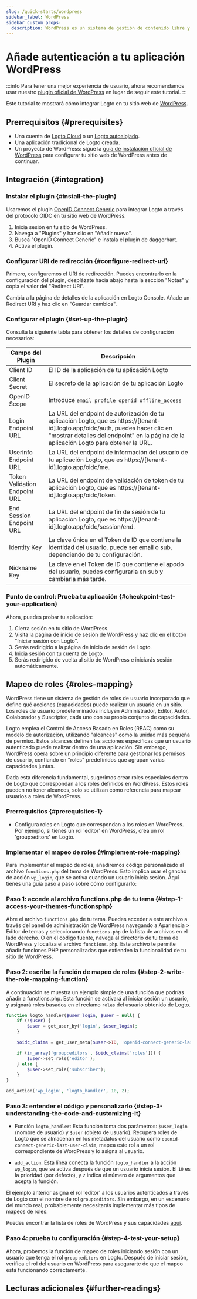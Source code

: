 ```yaml
---
slug: /quick-starts/wordpress
sidebar_label: WordPress
sidebar_custom_props:
  description: WordPress es un sistema de gestión de contenido libre y de código abierto.
---
```



# Añade autenticación a tu aplicación WordPress

:::info
Para tener una mejor experiencia de usuario, ahora recomendamos usar nuestro [plugin oficial de WordPress](../wordpress-plugin/README.mdx) en lugar de seguir este tutorial.
:::

Este tutorial te mostrará cómo integrar Logto en tu sitio web de [WordPress](https://wordpress.org).

## Prerrequisitos \{#prerequisites}

- Una cuenta de [Logto Cloud](https://cloud.logto.io) o un [Logto autoalojado](/introduction/set-up-logto-oss).
- Una aplicación tradicional de Logto creada.
- Un proyecto de WordPress: sigue la [guía de instalación oficial de WordPress](https://wordpress.org/support/article/how-to-install-wordpress/) para configurar tu sitio web de WordPress antes de continuar.

## Integración \{#integration}

### Instalar el plugin \{#install-the-plugin}

Usaremos el plugin [OpenID Connect Generic](https://wordpress.org/plugins/generic-openid-connect/) para integrar Logto a través del protocolo OIDC en tu sitio web de WordPress.

1. Inicia sesión en tu sitio de WordPress.
2. Navega a "Plugins" y haz clic en "Añadir nuevo".
3. Busca "OpenID Connect Generic" e instala el plugin de daggerhart.
4. Activa el plugin.

### Configurar URI de redirección \{#configure-redirect-uri}

Primero, configuremos el URI de redirección. Puedes encontrarlo en la configuración del plugin, desplázate hacia abajo hasta la sección "Notas" y copia el valor del "Redirect URI".

Cambia a la página de detalles de la aplicación en Logto Console. Añade un Redirect URI y haz clic en "Guardar cambios".

### Configurar el plugin \{#set-up-the-plugin}

Consulta la siguiente tabla para obtener los detalles de configuración necesarios:

| Campo del Plugin              | Descripción                                                                                                                                                                                     |
| ----------------------------- | ----------------------------------------------------------------------------------------------------------------------------------------------------------------------------------------------- |
| Client ID                     | El ID de la aplicación de tu aplicación Logto                                                                                                                                                   |
| Client Secret                 | El secreto de la aplicación de tu aplicación Logto                                                                                                                                              |
| OpenID Scope                  | Introduce `email profile openid offline_access`                                                                                                                                                 |
| Login Endpoint URL            | La URL del endpoint de autorización de tu aplicación Logto, que es https://[tenant-id].logto.app/oidc/auth, puedes hacer clic en "mostrar detalles del endpoint" en la página de la aplicación Logto para obtener la URL. |
| Userinfo Endpoint URL         | La URL del endpoint de información del usuario de tu aplicación Logto, que es https://[tenant-id].logto.app/oidc/me.                                                                            |
| Token Validation Endpoint URL | La URL del endpoint de validación de token de tu aplicación Logto, que es https://[tenant-id].logto.app/oidc/token.                                                                             |
| End Session Endpoint URL      | La URL del endpoint de fin de sesión de tu aplicación Logto, que es https://[tenant-id].logto.app/oidc/session/end.                                                                              |
| Identity Key                  | La clave única en el Token de ID que contiene la identidad del usuario, puede ser email o sub, dependiendo de tu configuración.                                                                  |
| Nickname Key                  | La clave en el Token de ID que contiene el apodo del usuario, puedes configurarla en sub y cambiarla más tarde.                                                                                  |

### Punto de control: Prueba tu aplicación \{#checkpoint-test-your-application}

Ahora, puedes probar tu aplicación:

1. Cierra sesión en tu sitio de WordPress.
2. Visita la página de inicio de sesión de WordPress y haz clic en el botón "Iniciar sesión con Logto".
3. Serás redirigido a la página de inicio de sesión de Logto.
4. Inicia sesión con tu cuenta de Logto.
5. Serás redirigido de vuelta al sitio de WordPress e iniciarás sesión automáticamente.

## Mapeo de roles \{#roles-mapping}

WordPress tiene un sistema de gestión de roles de usuario incorporado que define qué acciones (capacidades) puede realizar un usuario en un sitio. Los roles de usuario predeterminados incluyen Administrador, Editor, Autor, Colaborador y Suscriptor, cada uno con su propio conjunto de capacidades.

Logto emplea el Control de Acceso Basado en Roles (RBAC) como su modelo de autorización, utilizando "alcances" como la unidad más pequeña de permiso. Estos alcances definen las acciones específicas que un usuario autenticado puede realizar dentro de una aplicación. Sin embargo, WordPress opera sobre un principio diferente para gestionar los permisos de usuario, confiando en "roles" predefinidos que agrupan varias capacidades juntas.

Dada esta diferencia fundamental, sugerimos crear roles especiales dentro de Logto que correspondan a los roles definidos en WordPress. Estos roles pueden no tener alcances, solo se utilizan como referencia para mapear usuarios a roles de WordPress.

### Prerrequisitos \{#prerequisites-1}

- Configura roles en Logto que correspondan a los roles en WordPress. Por ejemplo, si tienes un rol 'editor' en WordPress, crea un rol 'group:editors' en Logto.

### Implementar el mapeo de roles \{#implement-role-mapping}

Para implementar el mapeo de roles, añadiremos código personalizado al archivo `functions.php` del tema de WordPress. Esto implica usar el gancho de acción `wp_login`, que se activa cuando un usuario inicia sesión. Aquí tienes una guía paso a paso sobre cómo configurarlo:

### Paso 1: accede al archivo functions.php de tu tema \{#step-1-access-your-themes-functionsphp}

Abre el archivo `functions.php` de tu tema. Puedes acceder a este archivo a través del panel de administración de WordPress navegando a Apariencia > Editor de temas y seleccionando `functions.php` de la lista de archivos en el lado derecho. O en el código fuente, navega al directorio de tu tema de WordPress y localiza el archivo `functions.php`. Este archivo te permite añadir funciones PHP personalizadas que extienden la funcionalidad de tu sitio de WordPress.

### Paso 2: escribe la función de mapeo de roles \{#step-2-write-the-role-mapping-function}

A continuación se muestra un ejemplo simple de una función que podrías añadir a functions.php. Esta función se activará al iniciar sesión un usuario, y asignará roles basados en el reclamo `roles` del usuario obtenido de Logto.

```php
function logto_handler($user_login, $user = null) {
	if (!$user) {
		$user = get_user_by('login', $user_login);
	}

	$oidc_claims = get_user_meta($user->ID, 'openid-connect-generic-last-user-claim', true);

	if (in_array('group:editors', $oidc_claims['roles'])) {
		$user->set_role('editor');
	} else {
		$user->set_role('subscriber');
	}
}

add_action('wp_login', 'logto_handler', 10, 2);
```

### Paso 3: entender el código y personalizarlo \{#step-3-understanding-the-code-and-customizing-it}

- Función `logto_handler`: Esta función toma dos parámetros: `$user_login` (nombre de usuario) y `$user` (objeto de usuario). Recupera roles de Logto que se almacenan en los metadatos del usuario como `openid-connect-generic-last-user-claim`, mapea este rol a un rol correspondiente de WordPress y lo asigna al usuario.

- `add_action`: Esta línea conecta la función `logto_handler` a la acción `wp_login`, que se activa después de que un usuario inicia sesión. El `10` es la prioridad (por defecto), y `2` indica el número de argumentos que acepta la función.

El ejemplo anterior asigna el rol 'editor' a los usuarios autenticados a través de Logto con el nombre de rol `group:editors`. Sin embargo, en un escenario del mundo real, probablemente necesitarás implementar más tipos de mapeos de roles.

Puedes encontrar la lista de roles de WordPress y sus capacidades [aquí](https://wordpress.org/support/article/roles-and-capabilities/).

### Paso 4: prueba tu configuración \{#step-4-test-your-setup}

Ahora, probemos la función de mapeo de roles iniciando sesión con un usuario que tenga el rol `group:editors` en Logto. Después de iniciar sesión, verifica el rol del usuario en WordPress para asegurarte de que el mapeo está funcionando correctamente.

## Lecturas adicionales \{#further-readings}

<FurtherReadings />